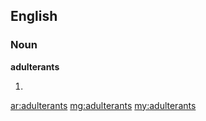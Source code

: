 ==English==
===Noun===
'''adulterants'''
#{{plural of|adulterant}}

[[ar:adulterants]]
[[mg:adulterants]]
[[my:adulterants]]